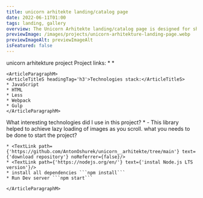 ```yaml
---
title: unicorn arhitekte landing/catalog page
date: 2022-06-11T01:00
tags: landing, gallery
overview: The Unicorn Arhitekte landing/catalog page is designed for showcasing architectural projects. Utilizing a tech stack of JavaScript, HTML, Less, Webpack, and Gulp, the site incorporates advanced features like the lazysizes library for efficient lazy loading of images, enhancing performance and user experience. The project highlights modern web development practices and tools.
previewImage: /images/projects/unicorn-arhitekture-landing-page.webp
previewImageAlt: previewImageAlt
isFeatured: false
---
```



<ContentPart>
	<ArticleTitleL headingTag='h2'>unicorn arhitekture project</ArticleTitleL>
	<ArticleParagraphM>
	<ArticleTitleS headingTag='h3'>Project links:</ArticleTitleS>
	* <TextLink path={'https://github.com/AntonOshurek/unicorn__arhitekte/tree/main'} text={'GitHub Repo'} noReferrer={false} blank={true} />
	* <TextLink path={'https://archi.unicorn.com.pl/index.html'} text={'page'} blank={true} />
	</ArticleParagraphM>

    <ArticleParagraphM>
    <ArticleTitleS headingTag='h3'>Technologies stack:</ArticleTitleS>
    * JavaScript
    * HTML
    * Less
    * Webpack
    * Gulp
    </ArticleParagraphM>

</ContentPart>

<ContentPart>
	<ArticleTitleL headingTag="h2">
		What interesting technologies did I use in this project?
	</ArticleTitleL>
	<ArticleParagraphM>
		* <TextLink path={'https://www.npmjs.com/package/lazysizes'} text={'lazysizes'} /> - This
		library helped to achieve lazy loading of images as you scroll.
	</ArticleParagraphM>
</ContentPart>

<ContentPart>
	<ArticleTitleL headingTag='h2'>what you needs to be done to start the project?</ArticleTitleL>
	<ArticleParagraphM>

    * <TextLink path={'https://github.com/AntonOshurek/unicorn__arhitekte/tree/main'} text={'download repository'} noReferrer={false}/>
    * <TextLink path={'https://nodejs.org/en/'} text={'instal Node.js LTS version'}/>
    * install all dependencies ```npm install```
    * Run Dev server ```npm start```

    </ArticleParagraphM>

</ContentPart>
